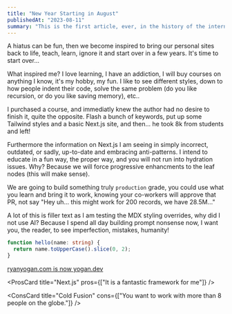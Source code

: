 ```yaml
---
title: "New Year Starting in August"
publishedAt: "2023-08-11"
summary: "This is the first article, ever, in the history of the internet..."
---
```


A hiatus can be fun, then we become inspired to bring our personal sites back to life, teach,
learn, ignore it and start over in a few years. It's time to start over...

What inspired me? I love learning, I have an addiction, I will buy courses on
anything I know, it's my hobby, my fun. I like to see different styles, down to
how people indent their code, solve the same problem (do you like recursion, or do you like saving memory), etc..

I purchased a course, and immediatly knew the author had no desire to finish it, quite the opposite.
Flash a bunch of keywords, put up some Tailwind styles and a basic Next.js site, and then... he took 8k
from students and left!

Furthermore the information on Next.js I am seeing in simply incorrect, outdated, or sadly,
up-to-date and embracing anti-patterns. I intend to educate in a fun way, the proper way, and
you will not run into hydration issues. Why? Because we will force progressive enhancments to the
leaf nodes (this will make sense).

We are going to build something truly `production` grade, you could use what you learn and bring it to work,
knowing your co-workers will approve that PR, not say "Hey uh... this might work for 200 records, we have 28.5M..."

A lot of this is filler text as I am testing the MDX styling overrides, why did I not use AI? Because I spend all day
building prompt nonsense now, I want you, the reader, to see imperfection, mistakes, humanity!

```ts
function hello(name: string) {
  return name.toUpperCase().slice(0, 2);
}
```

<Callout emoji="🚀">
  <a href="https://yogan.dev" target="_blank">
    ryanyogan.com is now yogan.dev
  </a>
</Callout>

<ProsCard title="Next.js" pros={["It is a fantastic framework for me"]} />

<ConsCard
  title="Cold Fusion"
  cons={["You want to work with more than 8 people on the globe."]}
/>
